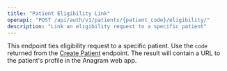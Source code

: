 ```yaml
---
title: "Patient Eligibility Link"
openapi: "POST /api/auth/v1/patients/{patient_code}/eligibility/"
description: "Link an eligibility request to a specific patient"
---
```


This endpoint ties eligibility request to a specific patient. Use the `code` returned from the [Create Patient](/api-reference/endpoint/create_patient) endpoint. 
The result will contain a URL to the patient's profile in the Anagram web app.